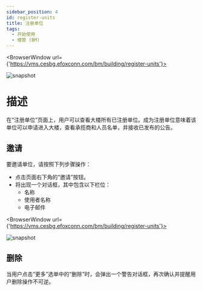 ---
sidebar_position: 4
id: register-units
title: 注册单位
tags:
  - 开始使用
  - 楼管 (BM)
---


<BrowserWindow url={'https://vms.cesbg.efoxconn.com/bm/building/register-units'}>

![snapshot](../../assets/bm/bm-register-units-zh-hant.png)

</BrowserWindow>

# 描述

在“注册单位”页面上，用户可以查看大楼所有已注册单位。成为注册单位意味着该单位可以申请进入大楼，查看承揽商和人员名单，并接收已发布的公告。

## 邀请

要邀请单位，请按照下列步骤操作：

- 点击页面右下角的“邀请”按钮。
- 将出现一个对话框，其中包含以下栏位：
  - 名称
  - 使用者名称
  - 电子邮件

<BrowserWindow url={'https://vms.cesbg.efoxconn.com/bm/building/register-units'}>

![snapshot](../../assets/bm/bm-invite-register-units-zh-hant.png)

</BrowserWindow>

## 删除

当用户点击“更多”选单中的“删除”时，会弹出一个警告对话框，再次确认并提醒用户删除操作不可逆。
